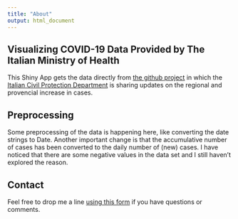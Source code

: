 ```yaml
---
title: "About"
output: html_document
---
```


## Visualizing COVID-19 Data Provided by The Italian Ministry of Health

This Shiny App gets the data directly from [the github project](https://github.com/pcm-dpc/COVID-19) in which the [Italian Civil Protection Department](http://www.protezionecivile.it/risk-activities/health-risk/emergencies/coronavirus) is sharing updates on the regional and provencial increase in cases.

## Preprocessing

Some preprocessing of the data is happening here, like converting the date strings to Date.
Another important change is that the accumulative number of cases has been converted to the daily number of (new) cases. I have noticed that there are some negative values in the data set and I still haven't explored the reason.

## Contact

Feel free to drop me a line [using this form](https://datigrezzi.com/contact/) if you have questions or comments.